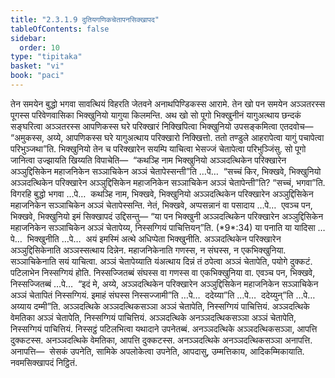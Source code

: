 ```yaml
---
title: "2.3.1.9 दुतियगणिकचेतापनसिक्खापद"
tableOfContents: false
sidebar:
  order: 10
type: "tipitaka"
basket: "vi"
book: "paci"
---
```



<DynamicBreadcrumb />

<Division number="773" book="paci">

<Paragraph number="2517" book="paci">
तेन समयेन बुद्धो भगवा सावत्थियं विहरति जेतवने अनाथपिण्डिकस्स आरामे. तेन खो पन समयेन अञ्ञतरस्स पूगस्स परिवेणवासिका भिक्खुनियो यागुया किलमन्ति. अथ खो सो पूगो भिक्खुनीनं यागुअत्थाय छन्दकं सङ्घरित्वा अञ्ञतरस्स आपणिकस्स घरे परिक्खारं निक्खिपित्वा भिक्खुनियो उपसङ्कमित्वा एतदवोच—  “अमुकस्स, अय्ये, आपणिकस्स घरे यागुअत्थाय परिक्खारो निक्खित्तो. ततो तण्डुले आहरापेत्वा यागुं पचापेत्वा परिभुञ्जथा”ति. भिक्खुनियो तेन च परिक्खारेन सयम्पि याचित्वा भेसज्जं चेतापेत्वा परिभुञ्जिंसु.
</Paragraph>

<Paragraph number="2518" book="paci">
सो पूगो जानित्वा उज्झायति खिय्यति विपाचेति—  “कथञ्हि नाम भिक्खुनियो अञ्ञदत्थिकेन परिक्खारेन अञ्ञुद्दिसिकेन महाजनिकेन सञ्ञाचिकेन अञ्ञं चेतापेस्सन्ती”ति …पे…  “सच्चं किर, भिक्खवे, भिक्खुनियो अञ्ञदत्थिकेन परिक्खारेन अञ्ञुद्दिसिकेन महाजनिकेन सञ्ञाचिकेन अञ्ञं चेतापेन्ती”ति? “सच्चं, भगवा”ति. विगरहि बुद्धो भगवा …पे…  कथञ्हि नाम, भिक्खवे, भिक्खुनियो अञ्ञदत्थिकेन परिक्खारेन अञ्ञुद्दिसिकेन महाजनिकेन सञ्ञाचिकेन अञ्ञं चेतापेस्सन्ति. नेतं, भिक्खवे, अप्पसन्नानं वा पसादाय …पे…  एवञ्च पन, भिक्खवे, भिक्खुनियो इमं सिक्खापदं उद्दिसन्तु—
</Paragraph>

</Division>
<Division number="774" book="paci">

<Paragraph number="2519" book="paci">
<Emphasis>“या पन भिक्खुनी अञ्ञदत्थिकेन परिक्खारेन अञ्ञुद्दिसिकेन महाजनिकेन सञ्ञाचिकेन अञ्ञं चेतापेय्य, निस्सग्गियं पाचित्तियन्”</Emphasis>ति. (*9*:<Emphasis>34</Emphasis>)
</Paragraph>

</Division>
<Division number="775" book="paci">

<Paragraph number="2520" book="paci">
<Emphasis>या पना</Emphasis>ति या यादिसा …पे…  <Emphasis>भिक्खुनी</Emphasis>ति …पे…  अयं इमस्मिं अत्थे अधिप्पेता भिक्खुनीति.
</Paragraph>

<Paragraph number="2521" book="paci">
<Emphasis>अञ्ञदत्थिकेन परिक्खारेन अञ्ञुद्दिसिकेना</Emphasis>ति अञ्ञस्सत्थाय दिन्नेन.
</Paragraph>

<Paragraph number="2522" book="paci">
<Emphasis>महाजनिकेना</Emphasis>ति गणस्स, न संघस्स, न एकभिक्खुनिया.
</Paragraph>

<Paragraph number="2523" book="paci">
<Emphasis>सञ्ञाचिकेना</Emphasis>ति सयं याचित्वा.
</Paragraph>

<Paragraph number="2524" book="paci">
<Emphasis>अञ्ञं चेतापेय्या</Emphasis>ति यंअत्थाय दिन्नं तं ठपेत्वा अञ्ञं चेतापेति, पयोगे दुक्कटं. पटिलाभेन निस्सग्गियं होति. निस्सज्जितब्बं संघस्स वा गणस्स वा एकभिक्खुनिया वा. एवञ्च पन, भिक्खवे, निस्सज्जितब्बं …पे…  “इदं मे, अय्ये, अञ्ञदत्थिकेन परिक्खारेन अञ्ञुद्दिसिकेन महाजनिकेन सञ्ञाचिकेन अञ्ञं चेतापितं निस्सग्गियं. इमाहं संघस्स निस्सज्जामी”ति …पे…  ददेय्या”ति …पे…  ददेय्युन्”ति …पे…  अय्याय दम्मी”ति.
</Paragraph>

</Division>
<Division number="776" book="paci">

<Paragraph number="2525" book="paci">
अञ्ञदत्थिके अञ्ञदत्थिकसञ्ञा अञ्ञं चेतापेति, निस्सग्गियं पाचित्तियं. अञ्ञदत्थिके वेमतिका अञ्ञं चेतापेति, निस्सग्गियं पाचित्तियं. अञ्ञदत्थिके अनञ्ञदत्थिकसञ्ञा अञ्ञं चेतापेति, निस्सग्गियं पाचित्तियं. निस्सट्ठं पटिलभित्वा यथादाने उपनेतब्बं.
</Paragraph>

<Paragraph number="2526" book="paci">
अनञ्ञदत्थिके अञ्ञदत्थिकसञ्ञा, आपत्ति दुक्कटस्स. अनञ्ञदत्थिके वेमतिका, आपत्ति दुक्कटस्स. अनञ्ञदत्थिके अनञ्ञदत्थिकसञ्ञा अनापत्ति.
</Paragraph>

</Division>
<Division number="777" book="paci">

<Paragraph number="2527" book="paci">
अनापत्ति—  सेसकं उपनेति, सामिके अपलोकेत्वा उपनेति, आपदासु, उम्मत्तिकाय, आदिकम्मिकायाति.

</Paragraph>
</Division>

<Paragraph number="2528" type="center" book="paci">
नवमसिक्खापदं निट्ठितं.
</Paragraph>